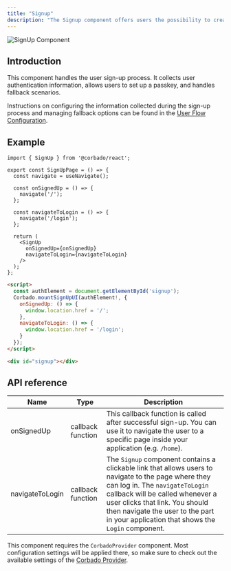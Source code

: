 ```yaml
---
title: "Signup"
description: "The Signup component offers users the possibility to create a new account."
---
```



![SignUp Component](/images/frontend-integration/ui-components/signup/signup-component-dark.webp)

## Introduction

This component handles the user sign-up process. It collects user authentication information, allows users to set up a passkey, and handles fallback scenarios.

Instructions on configuring the information collected during the sign-up process and managing fallback options can be found in the [User Flow Configuration](/overview/configuration/user-flow-configuration).


## Example
<CodeGroup>

```tsx React
import { SignUp } from '@corbado/react';

export const SignUpPage = () => {
  const navigate = useNavigate();

  const onSignedUp = () => {
    navigate('/');
  };

  const navigateToLogin = () => {
    navigate('/login');
  };

  return (
    <SignUp
      onSignedUp={onSignedUp}
      navigateToLogin={navigateToLogin}
    />
  );
};
```

```html VanillaJS
<script>
  const authElement = document.getElementById('signup');
  Corbado.mountSignUpUI(authElement!, {
    onSignedUp: () => {
      window.location.href = '/';
    },
    navigateToLogin: () => {
      window.location.href = '/login';
    }
  });
</script>

<div id="signup"></div>
```

</CodeGroup>

## API reference

| Name            | Type              | Description                                                                                                                                                                                                                                                                                             |
| --------------- | ----------------- | ------------------------------------------------------------------------------------------------------------------------------------------------------------------------------------------------------------------------------------------------------------------------------------------------------- |
| onSignedUp      | callback function | This callback function is called after successful sign-up. You can use it to navigate the user to a specific page inside your application (e.g. `/home`).                                                                                                                                                 |
| navigateToLogin | callback function | The `Signup` component contains a clickable link that allows users to navigate to the page where they can log in. The `navigateToLogin` callback will be called whenever a user clicks that link. You should then navigate the user to the part in your application that shows the `Login` component. |

<Note> This component requires the `CorbadoProvider` component. Most configuration settings will be applied there, so make sure to check out the available settings of the [Corbado Provider](/frontend-integration/ui-components/corbadoprovider). </Note>
